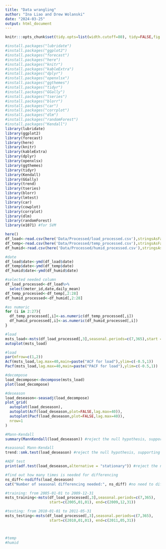 ```yaml
---
title: "Data wrangling"
author: "Ina Liao and Drew Wolanski"
date: "2024-03-25"
output: html_document
---
```


```r
knitr:::opts_chunk$set(tidy.opts=list(width.cutoff=80), tidy=FALSE,fig.align = "center", dev = "cairo_pdf", fig.pos = "H")
```

```r
#install.packages("lubridate")
#install.packages("ggplot2")
#install.packages("forecast")
#install.packages("here")
#install.packages("knitr")
#install.packages("kableExtra")
#install.packages("dplyr")
#install.packages("openxlsx")
#install.packages("ggthemes")
#install.packages("tidyr")
#install.packages("GGally")
#install.packages("tseries")
#install.packages("blorr")
#install.packages("car")
#install.packages("corrplot")
#install.packages("dlm")
#install.packages("randomForest")
#install.packages("Kendall")
library(lubridate)
library(ggplot2)
library(forecast) 
library(here)
library(knitr)
library(kableExtra)
library(dplyr)
library(openxlsx)
library(ggthemes)
library(tidyr)
library(Kendall)
library(GGally)
library(trend)
library(tseries)
library(blorr)   
library(lmtest) 
library(car)
library(cowplot)
library(corrplot)
library(dlm)
library(randomForest)
library(e1071) #for SVM
```

```r
here()
df_load<-read.csv(here('Data/Processed/load_processed.csv'),stringsAsFactors = TRUE,skip=0,header=TRUE)
df_temp<-read.csv(here('Data/Processed/temp_processed.csv'),stringsAsFactors = TRUE,skip=0,header=TRUE)
df_humid<-read.csv(here('Data/Processed/humid_processed.csv'),stringsAsFactors = TRUE,skip=0,header=TRUE)
```

```r
#date
df_load$date<-ymd(df_load$date)
df_temp$date<-ymd(df_temp$date)
df_humid$date<-ymd(df_humid$date)

#selected needed column
df_load_processed<-df_load%>%
  select(meter_id,date,daily_mean)
df_temp_processed<-df_temp[,2:28]
df_humid_processed<-df_humid[,2:28]

#as numaric
for (i in 2:27){
  df_temp_processed[,i]<-as.numeric(df_temp_processed[,i])
  df_humid_processed[,i]<-as.numeric(df_humid_processed[,i])
}
```

```r
#load
msts_load<-msts(df_load_processed[,3],seasonal.periods=c(7,365),start =c(2005,01,01), end=c(2011,05,31))
autoplot(msts_load)
```

```r
#load
par(mfrow=c(1,2))
Acf(msts_load,lag.max=40,main=paste("ACF for load"),ylim=c(-0.5,1))
Pacf(msts_load,lag.max=40,main=paste("PACF for load"),ylim=c(-0.5,1))
```



```r
#decompose 
load_decompose<-decompose(msts_load)
plot(load_decompose)

#deseason
load_deseason<-seasadj(load_decompose)
plot_grid(
  autoplot(load_deseason),
  autoplot(Acf(load_deseason,plot=FALSE,lag.max=40)),
  autoplot(Pacf(load_deseason,plot=FALSE,lag.max=40)),
  nrow=1
)
```

```r
#Mann-Kendall
summary(MannKendall(load_deseason)) #reject the null hypothesis, supporting the presence of a trend

#seasonal Mann-Kendall
trend::smk.test(load_deseason) #reject the null hypothesis, supporting the presence of seasonal trend 

#ADF test
print(adf.test(load_deseason,alternative = "stationary")) #reject the null hypothesis, the trend is stationary 
```

```r
#find out how many times is needed for differencing 
ns_diff<-nsdiffs(load_deseason)
cat("Number of seasonal differencing needed:", ns_diff) #no need to difference the series
```

```r
#training: from 2005-01-01 to 2009-12-31
msts_training<-msts(df_load_processed[,3],seasonal.periods=c(7,365),
                    start=c(2005,01,01), end=c(2009,12,31))

#testing: from 2010-01-01 to 2011-05-31
msts_testing<-msts(df_load_processed[,3],seasonal.periods=c(7,365),
                    start=c(2010,01,01), end=c(2011,05,31))

```

```r

```


```r
```

```r
#temp
#humid
```

```r

```

```r
```

```r
```

```r
```
